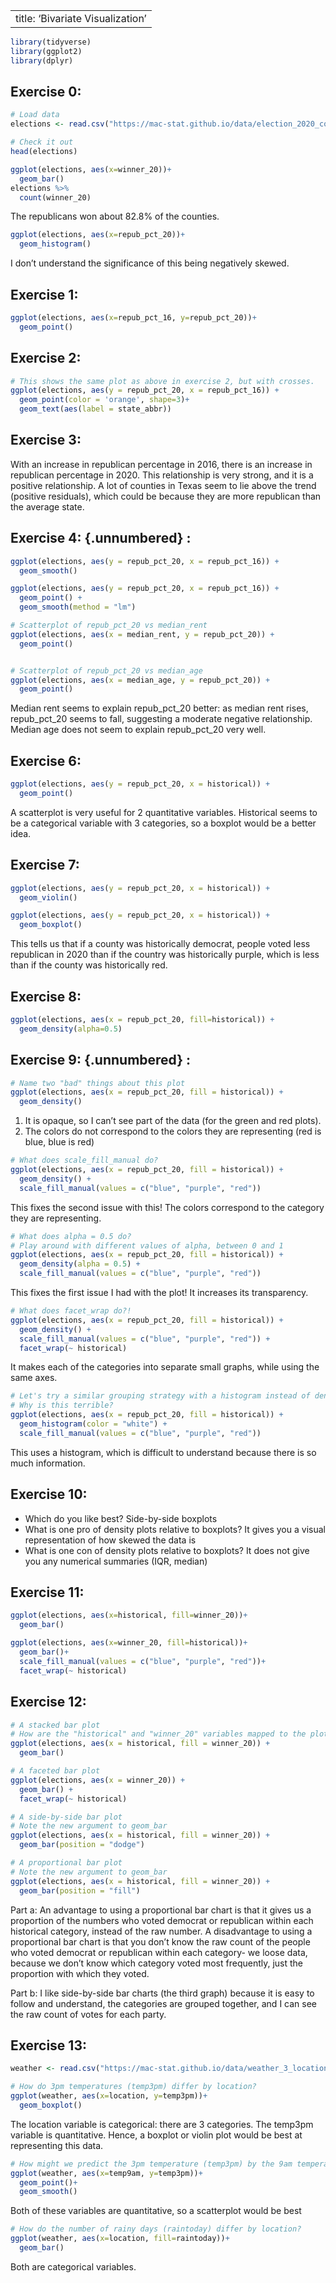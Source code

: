 
---
title: 'Bivariate Visualization'
---

```r
library(tidyverse)
library(ggplot2)
library(dplyr)
```


## Exercise 0: {.unnumbered} 
```r
# Load data
elections <- read.csv("https://mac-stat.github.io/data/election_2020_county.csv")

# Check it out
head(elections)
```
```r
ggplot(elections, aes(x=winner_20))+
  geom_bar()
elections %>%
  count(winner_20)
```
The republicans won about 82.8% of the counties. 

```r
ggplot(elections, aes(x=repub_pct_20))+
  geom_histogram()
```
I don't understand the significance of this being negatively skewed. 


## Exercise 1: {.unnumbered} 
```r
ggplot(elections, aes(x=repub_pct_16, y=repub_pct_20))+ 
  geom_point()
```
 
## Exercise 2: {.unnumbered} 

```r
# This shows the same plot as above in exercise 2, but with crosses. 
ggplot(elections, aes(y = repub_pct_20, x = repub_pct_16)) +
  geom_point(color = 'orange', shape=3)+
  geom_text(aes(label = state_abbr))
```

## Exercise 3: {.unnumbered} 

With an increase in republican percentage in 2016, there is an increase in republican percentage in 2020. This relationship is very strong, and it is a positive relationship. A lot of counties in Texas seem to lie above the trend (positive residuals), which could be because they are more republican than the average state.


## Exercise 4: {.unnumbered} : 
```r
ggplot(elections, aes(y = repub_pct_20, x = repub_pct_16)) +
  geom_smooth()
```
```r
ggplot(elections, aes(y = repub_pct_20, x = repub_pct_16)) +
  geom_point() +
  geom_smooth(method = "lm")
```

```r
# Scatterplot of repub_pct_20 vs median_rent
ggplot(elections, aes(x = median_rent, y = repub_pct_20)) +
  geom_point() 


# Scatterplot of repub_pct_20 vs median_age
ggplot(elections, aes(x = median_age, y = repub_pct_20)) +
  geom_point() 

```

Median rent seems to explain repub_pct_20 better: as median rent rises, repub_pct_20 seems to fall, suggesting a moderate negative relationship. Median age does not seem to explain repub_pct_20 very well. 

## Exercise 6: {.unnumbered} 

```r
ggplot(elections, aes(y = repub_pct_20, x = historical)) +
  geom_point()
```
A scatterplot is very useful for 2 quantitative variables. Historical seems to be a categorical variable with 3 categories, so a boxplot would be a better idea. 

## Exercise 7: {.unnumbered} 

```r
ggplot(elections, aes(y = repub_pct_20, x = historical)) +
  geom_violin()
```

```r
ggplot(elections, aes(y = repub_pct_20, x = historical)) +
  geom_boxplot()
```
This tells us that if a county was historically democrat, people voted less republican in 2020 than if the country was historically purple, which is less than if the county was historically red. 

## Exercise 8: {.unnumbered} 

```r
ggplot(elections, aes(x = repub_pct_20, fill=historical)) +
  geom_density(alpha=0.5)
```


## Exercise 9: {.unnumbered} : 

```r
# Name two "bad" things about this plot
ggplot(elections, aes(x = repub_pct_20, fill = historical)) +
  geom_density()
```
1. It is opaque, so I can't see part of the data (for the green and red plots). 
2. The colors do not correspond to the colors they are representing (red is blue, blue is red)

```r
# What does scale_fill_manual do?
ggplot(elections, aes(x = repub_pct_20, fill = historical)) +
  geom_density() +
  scale_fill_manual(values = c("blue", "purple", "red"))
```
This fixes the second issue with this! The colors correspond to the category they are representing. 

```r
# What does alpha = 0.5 do?
# Play around with different values of alpha, between 0 and 1
ggplot(elections, aes(x = repub_pct_20, fill = historical)) +
  geom_density(alpha = 0.5) +
  scale_fill_manual(values = c("blue", "purple", "red"))
```
This fixes the first issue I had with the plot! It increases its transparency. 

```r
# What does facet_wrap do?!
ggplot(elections, aes(x = repub_pct_20, fill = historical)) +
  geom_density() +
  scale_fill_manual(values = c("blue", "purple", "red")) +
  facet_wrap(~ historical)
```
It makes each of the categories into separate small graphs, while using the same axes. 

```r
# Let's try a similar grouping strategy with a histogram instead of density plot.
# Why is this terrible?
ggplot(elections, aes(x = repub_pct_20, fill = historical)) +
  geom_histogram(color = "white") +
  scale_fill_manual(values = c("blue", "purple", "red"))
```
This uses a histogram, which is difficult to understand because there is so much information. 

## Exercise 10: {.unnumbered}  

- Which do you like best?
Side-by-side boxplots
- What is one pro of density plots relative to boxplots?
It gives you a visual representation of how skewed the data is
- What is one con of density plots relative to boxplots?
It does not give you any numerical summaries (IQR, median)

## Exercise 11: {.unnumbered} 

```r
ggplot(elections, aes(x=historical, fill=winner_20))+
  geom_bar()
```
```r
ggplot(elections, aes(x=winner_20, fill=historical))+
  geom_bar()+
  scale_fill_manual(values = c("blue", "purple", "red"))+
  facet_wrap(~ historical)
```

## Exercise 12: {.unnumbered} 

```r
# A stacked bar plot
# How are the "historical" and "winner_20" variables mapped to the plot, i.e. what roles do they play?
ggplot(elections, aes(x = historical, fill = winner_20)) +
  geom_bar()
```
```r
# A faceted bar plot
ggplot(elections, aes(x = winner_20)) +
  geom_bar() +
  facet_wrap(~ historical)
```

```r
# A side-by-side bar plot
# Note the new argument to geom_bar
ggplot(elections, aes(x = historical, fill = winner_20)) +
  geom_bar(position = "dodge")
```

```r
# A proportional bar plot
# Note the new argument to geom_bar
ggplot(elections, aes(x = historical, fill = winner_20)) +
  geom_bar(position = "fill")
```
Part a: An advantage to using a proportional bar chart is that it gives us a proportion of the numbers who voted democrat or republican within each historical category, instead of the raw number. A disadvantage to using a proportional bar chart is that you don't know the raw count of the people who voted democrat or republican within each category- we loose data, because we don't know which category voted most frequently, just the proportion with which they voted. 

Part b: I like side-by-side bar charts (the third graph) because it is easy to follow and understand, the categories are grouped together, and I can see the raw count of votes for each party. 

## Exercise 13: {.unnumbered} 

```r
weather <- read.csv("https://mac-stat.github.io/data/weather_3_locations.csv")
```

```r
# How do 3pm temperatures (temp3pm) differ by location?
ggplot(weather, aes(x=location, y=temp3pm))+ 
  geom_boxplot()
```
The location variable is categorical: there are 3 categories. The temp3pm variable is quantitative. Hence, a boxplot or violin plot would be best at representing this data. 

```r
# How might we predict the 3pm temperature (temp3pm) by the 9am temperature (temp9am)?
ggplot(weather, aes(x=temp9am, y=temp3pm))+
  geom_point()+
  geom_smooth()
```
Both of these variables are quantitative, so a scatterplot would be best 

```r
# How do the number of rainy days (raintoday) differ by location?
ggplot(weather, aes(x=location, fill=raintoday))+ 
  geom_bar()
```
Both are categorical variables. 
